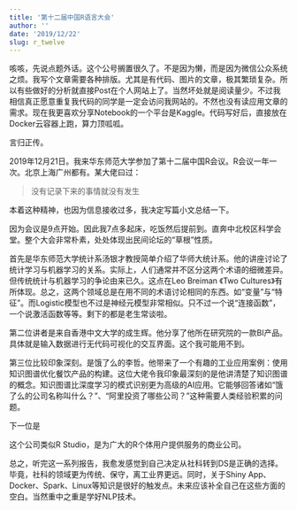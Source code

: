 ```yaml
---
title: '第十二届中国R语言大会'
author: ''
date: '2019/12/22'
slug: r_twelve
---
```


咳咳，先说点题外话。这个公号搁置很久了。不是因为懒，而是因为微信公众系统之烦。我写个文章需要各种排版。尤其是有代码、图片的文章，极其繁琐复杂。所以有些做好的分析就直接Post在个人网站上了。当然坏处就是阅读量少。不过我相信真正愿意重复我代码的同学是一定会访问我网站的。不然也没有读应用文章的需求。现在我更喜欢分享Notebook的一个平台是Kaggle。代码写好后，直接放在Docker云容器上跑，算力顶呱呱。

言归正传。

2019年12月21日。我来华东师范大学参加了第十二届中国R会议。R会议一年一次。北京上海广州都有。某大佬曰过：

>没有记录下来的事情就没有发生

本着这种精神，也因为信息接收过多，我决定写篇小文总结一下。

因为会议是9点开始。因此我7点多起床，吃饭然后提前到。直奔中北校区科学会堂。整个大会非常朴素，处处体现出民间论坛的“草根”性质。

首先是华东师范大学统计系汤银才教授简单介绍了华师大统计系。他的讲座讨论了统计学习与机器学习的关系。实际上，人们通常并不区分这两个术语的细微差异。但传统统计与机器学习的争论由来已久。这点在Leo Breiman 《Two Cultures》有所体现。总之，这两个领域总是在用不同的术语讨论相同的东西。如“变量”与“特征”。而Logistic模型也不过是神经元模型非常相似。只不过一个说“连接函数”，一个说激活函数等等。剩下的都是老生常谈啦。

第二位讲者是来自香港中文大学的成生辉。他分享了他所在研究院的一款BI产品。具体就是输入数据进行无代码可视化的交互界面。这个我可能用不到。

第三位比较印象深刻。是饿了么的李哲。他带来了一个有趣的工业应用案例：使用知识图谱优化餐饮产品的构建。这位大佬令我印象最深刻的是他讲清楚了知识图谱的概念。知识图谱比深度学习的模式识别更为高级的AI应用。它能够回答诸如“饿了么的公司名称叫什么？”、“阿里投资了哪些公司？”这种需要人类经验积累的问题。



下一位是

这个公司类似R Studio，是为广大的R个体用户提供服务的商业公司。





总之，听完这一系列报告，我愈发感觉到自己决定从社科转到DS是正确的选择。毕竟，社科的领域更为传统、保守，离工业界更远。同时，关于Shiny App、Docker、Spark、Linux等知识是很好的触发点。未来应该补全自己在这些方面的空白。当然重中之重是学好NLP技术。








